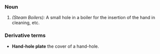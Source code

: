 ===Noun===
#''(Steam Boilers):'' A small hole in a boiler for the insertion of the hand in cleaning, etc.
===Derivative terms===
*'''Hand-hole plate''' the cover of a hand-hole.